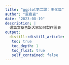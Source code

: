 ```yaml
---
title: "ggplot第二課：美化篇"
author: "董宸賓"
date: "2023-08-19"
description: |
  這篇文章告訴大家如何製作圖表
output:
  distill::distill_article: 
   toc: true
   toc_depth: 1
   toc_float: true
   self_contained: false
---
```



